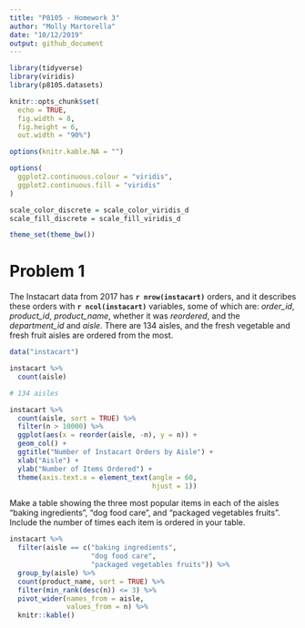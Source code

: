 ```yaml
---
title: "P8105 - Homework 3"
author: "Molly Martorella"
date: "10/12/2019"
output: github_document
---
```


```r

library(tidyverse)
library(viridis)
library(p8105.datasets)

knitr::opts_chunk$set(
  echo = TRUE,
  fig.width = 8,
  fig.height = 6,
  out.width = "90%")

options(knitr.kable.NA = "")

options(
  ggplot2.continuous.colour = "viridis",
  ggplot2.continuous.fill = "viridis"
)

scale_color_discrete = scale_color_viridis_d
scale_fill_discrete = scale_fill_viridis_d

theme_set(theme_bw())

```

# Problem 1

The Instacart data from 2017 has **`r nrow(instacart)`** orders, and it describes these orders with **`r ncol(instacart)`** variables, some of which are: _order_id_, _product_id_, _product_name_, whether it was _reordered_, and the _department_id_ and _aisle_. There are 134 aisles, and the fresh vegetable and fresh fruit aisles are ordered from the most.


```r

data("instacart")

instacart %>% 
  count(aisle)

# 134 aisles
```

```r

instacart %>% 
  count(aisle, sort = TRUE) %>% 
  filter(n > 10000) %>% 
  ggplot(aes(x = reorder(aisle, -n), y = n)) +
  geom_col() +
  ggtitle("Number of Instacart Orders by Aisle") +
  xlab("Aisle") +
  ylab("Number of Items Ordered") +
  theme(axis.text.x = element_text(angle = 60, 
                                   hjust = 1))

```


Make a table showing the three most popular items in each of the aisles “baking ingredients”, “dog food care”, and “packaged vegetables fruits”. Include the number of times each item is ordered in your table.

```r

instacart %>% 
  filter(aisle == c("baking ingredients", 
                    "dog food care", 
                    "packaged vegetables fruits")) %>% 
  group_by(aisle) %>% 
  count(product_name, sort = TRUE) %>% 
  filter(min_rank(desc(n)) <= 3) %>% 
  pivot_wider(names_from = aisle,
              values_from = n) %>% 
  knitr::kable()

```






